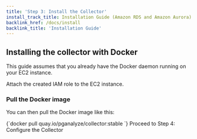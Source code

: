 ```yaml
---
title: 'Step 3: Install the Collector'
install_track_title: Installation Guide (Amazon RDS and Amazon Aurora)
backlink_href: /docs/install
backlink_title: 'Installation Guide'
---
```



## Installing the collector with Docker

This guide assumes that you already have the Docker daemon running on your EC2
instance.

<SetupIAMPolicy />

<CreateIAMRole />

Attach the created IAM role to the EC2 instance.

### Pull the Docker image

You can then pull the Docker image like this:

<CodeBlock language="bash">
{`docker pull quay.io/pganalyze/collector:stable
`}
</CodeBlock>

<Link className="btn btn-success" to="04_configure_the_collector_docker">
  Proceed to Step 4: Configure the Collector
</Link>
